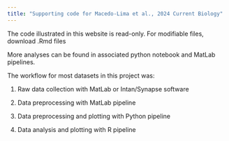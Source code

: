 ```yaml
---
title: "Supporting code for Macedo-Lima et al., 2024 Current Biology"
---
```


The code illustrated in this website is read-only. For modifiable files, download .Rmd files

More analyses can be found in associated python notebook and MatLab pipelines.

The workflow for most datasets in this project was:

1. Raw data collection with MatLab or Intan/Synapse software

2. Data preprocessing with MatLab pipeline

3. Data preprocessing and plotting with Python pipeline

4. Data analysis and plotting with R pipeline